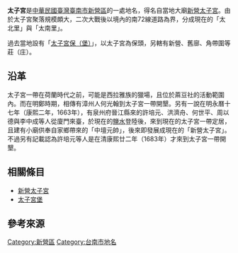 {{NoteTA
|1=zh:庄;zh-hant:庄}}
'''太子宮'''是[[中華民國|中華民國]][[臺灣|臺灣]][[臺南市|臺南市]][[新營區|新營區]]的一處地名，得名自當地大廟[[新營太子宮|新營太子宮]]{{r|縣}}{{r|臺19甲}}{{r|太|page=24}}。由於太子宮聚落規模頗大，二次大戰後以境內的南72線道路為界，分成現在的「太北里」與「太南里」{{r|縣}}{{r|臺19甲}}。

過去當地設有「[[太子宮堡|太子宮保（堡）]]」，以太子宮為保頭，另轄有新營、舊廍、角帶圍等莊（庄）{{r|臺19甲}}{{r|太|page=24}}。

== 沿革 ==
太子宮一帶在荷蘭時代之前，可能是西拉雅族的獵場，且位於蔴豆社的活動範圍內{{r|太|page=38}}。而在明鄭時期，相傳有漳州人何光翰到太子宮一帶開墾{{r|太|page=50
}}。另有一說在明永曆十七年（康熙二年，1663年），有泉州府晉江縣來的許培元、洪濟舟、何世平、周以德與李中成等人從廈門來臺，於現在的[[鹽水區|鹽水]]登陸後，來到現在的太子宮一帶定居，且建有小廟供奉自家鄉帶來的「中壇元帥」，後來即發展成現在的「新營太子宮」{{r|許}}{{r|縣}}。不過另有記載認為許培元等人是在清康熙廿二年（1683年）才來到太子宮一帶開墾{{r|太|page=52}}。

== 相關條目 ==
* [[新營太子宮|新營太子宮]]
* [[太子宮堡|太子宮堡]]

== 參考來源 ==
{{Reflist|refs=
<ref name="許">{{cite book|author= 許献平 |title=《新營市太子宮》 |publisher=臺南縣政府 |isbn=957-01-2911-5 |date=2002-01 |pages=頁18－22}}</ref>
<ref name="太">{{cite book|author= 許献平、吳建昇 |title=《新營太子宮志》 |publisher= 新營太子宮太子爺廟管理委員會 |isbn=978-986-88552-0-5 |date=2012-07-30 }}</ref>
<ref name="縣">{{cite book|author= |title=《臺灣地名辭書卷七：臺南縣》 |publisher=國史館臺灣文獻館 |location= |isbn= 957-01-2593-4  |date=2002年12月 |pages=頁137－139}}</ref>
<ref name="臺19甲">{{cite book|author=張耘書 |title=《貫古通今臺19甲：從太子宮到龜洞》|publisher=臺南市政府文化局 |date=2014-12 |isbn=978-986-04-3026-4 |pages=頁24－33}}</ref>
}}

{{新營郡}}

[[Category:新營區|Category:新營區]]
[[Category:台南市地名|Category:台南市地名]]
